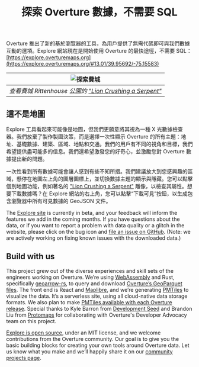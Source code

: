 ﻿---
title: 探索 Overture 數據，不需要 SQL
---

Overture 推出了新的基於瀏覽器的工具，為用戶提供了無需代碼即可與我們數據互動的選項。Explore 網站現在是開始使用 Overture 的最快途徑，不需要 SQL：[https://explore.overturemaps.org](https://explore.overturemaps.org/#13.01/39.95692/-75.15583)

| ![探索費城](/img/blog/explore-philadelphia2.gif) | 
|:--:| 
| *查看費城 Rittenhouse 公園的 ["Lion Crushing a Serpent"](https://www.associationforpublicart.org/artwork/lion-crushing-a-serpent/)* |

## 這不是地圖 

Explore 工具看起來可能像是地圖，但我們更願意將其視為一種 X 光數據檢查器。我們放棄了製作製圖決策，而是選擇一次性顯示 Overture 的所有主題：地址、基礎數據、建築、區域、地點和交通。我們的用戶有不同的視角和目標，我們希望提供盡可能多的信息。我們還希望激發您的好奇心，並激勵您對 Overture 數據提出新的問題。

一次性看到所有數據可能會讓人感到有些不知所措。我們建議放大到您感興趣的區域，懸停在地圖左上角的圖層圖標上，並切換數據主題的顯示與隱藏。您可以點擊個別地圖功能，例如著名的 ["Lion Crushing a Serpent"](https://youtu.be/rTl2ewUc6bA?feature=shared) 雕像，以檢查其屬性。想要下載數據嗎？在 Explore 網站的右上角，您可以點擊“下載可見”按鈕，以生成包含瀏覽器中所有可見數據的 GeoJSON 文件。


The [Explore site](https://explore.overturemaps.org/#13.01/39.95692/-75.15583) is currently in beta, and your feedback will inform the features we add in the coming months. If you have questions about the data, or if you want to report a problem with data quality or a glitch in the website, please click on the bug icon and [file an issue on GitHub](https://github.com/OvertureMaps/io-site/issues). (Note: we are actively working on fixing known issues with the downloaded data.)

## Build with us

This project grew out of the diverse experiences and skill sets of the engineers working on Overture. We’re using [WebAssembly](https://webassembly.org/) and Rust, specifically [geoarrow-rs](https://geoarrow.org/geoarrow-rs/), to query and download [Overture’s GeoParquet files](https://docs.overturemaps.org/getting-data/). The front end is React and [Maplibre](https://maplibre.org/), and we’re generating [PMTiles](https://docs.protomaps.com/pmtiles/) to visualize the data. It’s a serverless site, using all cloud-native data storage formats. We also plan to make [PMTiles available with each Overture release](https://github.com/OvertureMaps/overture-tiles). Special thanks to Kyle Barron from [Development Seed](https://developmentseed.org/) and Brandon Liu from [Protomaps](https://protomaps.com/) for collaborating with Overture's Developer Advocacy team on this project. 

[Explore is open source](https://github.com/OvertureMaps/io-site), under an MIT license, and we welcome contributions from the Overture community. Our goal is to give you the basic building blocks for creating your own tools around Overture data. Let us know what you make and we’ll happily share it on our [community projects page](https://docs.overturemaps.org/community/). 
